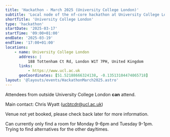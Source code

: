 ```yaml
---
title: 'Hackathon - March 2025 (University College London)'
subtitle: 'Local node of the nf-core hackathon at University College London, UK'
shortTitle: 'University College London'
type: 'hackathon'
startDate: '2025-03-17'
startTime: '09:00+01:00'
endDate: '2025-03-19'
endTime: '17:00+01:00'
locations:
    - name: University College London
      address: |
          188 Tottenham Ct Rd, London W1T 7PH, United Kingdom
      links:
          - https://www.ucl.ac.uk
      geoCoordinates: [51.52188666324138, -0.13513104474065718]
layout: '@layouts/events/HackathonMarch2025.astro'
---
```


Attendees from outside University College London **can** attend.

Main contact: Chris Wyatt ([ucbtcdr@ucl.ac.uk](mailto:ucbtcdr@ucl.ac.uk))

Venue not yet booked, please check back later for more information.

Can currently only find a room for Monday 9-6pm and Tuesday 9-1pm.
Trying to find alternatives for the other day/times.
